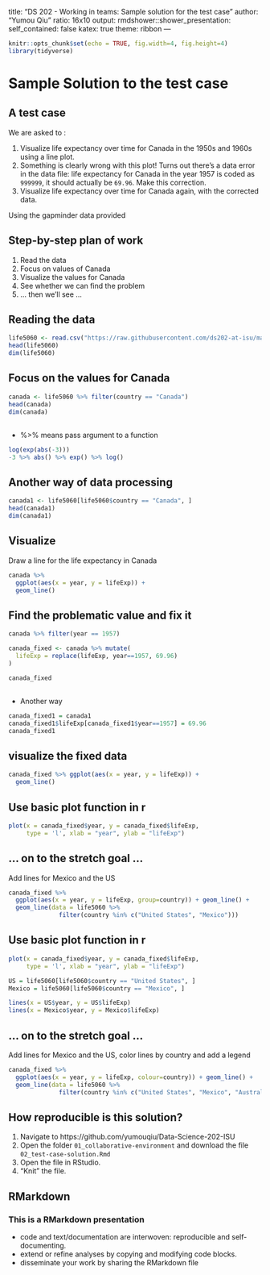 title: "DS 202 - Working in teams: Sample solution for the test case"
author: "Yumou Qiu"
ratio: 16x10
output:
  rmdshower::shower_presentation:
    self_contained: false
    katex: true
    theme: ribbon
---
```{r setup, include=FALSE}
knitr::opts_chunk$set(echo = TRUE, fig.width=4, fig.height=4)
library(tidyverse)
```

# Sample Solution to the test case 

## A test case

We are asked to : 

1. Visualize life expectancy over time for Canada in the 1950s and 1960s using a line plot.
2. Something is clearly wrong with this plot! Turns out there's a data error 
in the data file: life expectancy for Canada in the year 1957 is coded
as `999999`, it should actually be `69.96`. Make this correction.
3. Visualize life expectancy over time for Canada again, with the corrected data.

Using the gapminder data provided

## Step-by-step plan of work

1. Read the data
2. Focus on values of Canada
3. Visualize the values for Canada
4. See whether we can find the problem
5. ... then we'll see ...

## Reading the data 

```{r}
life5060 <- read.csv("https://raw.githubusercontent.com/ds202-at-isu/materials/master/01_collaborative-environment/data/gapminder-5060.csv")
head(life5060)
dim(life5060)
```

## Focus on the values for Canada

```{r}
canada <- life5060 %>% filter(country == "Canada")
head(canada)
dim(canada)
```


##

- %>% means pass argument to a function

```{r}
log(exp(abs(-3)))
-3 %>% abs() %>% exp() %>% log()
```


## Another way of data processing

```{r}
canada1 <- life5060[life5060$country == "Canada", ]
head(canada1)
dim(canada1)
```

## Visualize 

Draw a line for the life expectancy in Canada
```{r}
canada %>% 
  ggplot(aes(x = year, y = lifeExp)) +
  geom_line()
```

## Find the problematic value and fix it

```{r}
canada %>% filter(year == 1957)

canada_fixed <- canada %>% mutate(
  lifeExp = replace(lifeExp, year==1957, 69.96)  
)

canada_fixed
```

##

- Another way

```{r}
canada_fixed1 = canada1
canada_fixed1$lifeExp[canada_fixed1$year==1957] = 69.96
canada_fixed1
```

## visualize the fixed data

```{r}
canada_fixed %>% ggplot(aes(x = year, y = lifeExp)) +
  geom_line()
```

## Use basic plot function in r

```{r}
plot(x = canada_fixed$year, y = canada_fixed$lifeExp, 
     type = 'l', xlab = "year", ylab = "lifeExp")
```

## ... on to the stretch goal ... 

Add lines for Mexico and the US

```{r}
canada_fixed %>% 
  ggplot(aes(x = year, y = lifeExp, group=country)) + geom_line() +
  geom_line(data = life5060 %>% 
              filter(country %in% c("United States", "Mexico")))
```


## Use basic plot function in r

```{r}
plot(x = canada_fixed$year, y = canada_fixed$lifeExp, 
     type = 'l', xlab = "year", ylab = "lifeExp")

US = life5060[life5060$country == "United States", ]
Mexico = life5060[life5060$country == "Mexico", ]

lines(x = US$year, y = US$lifeExp)
lines(x = Mexico$year, y = Mexico$lifeExp)
```

## ... on to the stretch goal ... 

Add lines for Mexico and the US, color lines by country and add a legend

```{r, fig.width = 6}
canada_fixed %>% 
  ggplot(aes(x = year, y = lifeExp, colour=country)) + geom_line() +
  geom_line(data = life5060 %>% 
              filter(country %in% c("United States", "Mexico", "Australia")))

```

## How reproducible is this solution?

1. Navigate to https://github.com/yumouqiu/Data-Science-202-ISU
2. Open the folder `01_collaborative-environment` and download the file `02_test-case-solution.Rmd`
3. Open the file in RStudio.
4. "Knit" the file.


## RMarkdown

### This is a RMarkdown presentation

- code and text/documentation are interwoven: reproducible and self-documenting.
- extend or refine analyses by copying and modifying code blocks.
- disseminate your work by sharing the RMarkdown file
